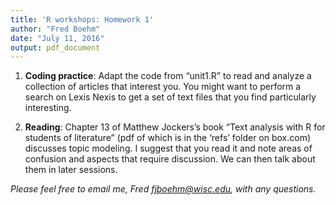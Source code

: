 ```yaml
---
title: 'R workshops: Homework 1'
author: "Fred Boehm"
date: "July 11, 2016"
output: pdf_document
---
```



1. **Coding practice**: Adapt the code from "unit1.R" to read and analyze a collection of articles that interest you. You might want to perform a search on Lexis Nexis to get a set of text files that you find particularly interesting. 

2. **Reading**: Chapter 13 of Matthew Jockers's book "Text analysis with R for students of literature" (pdf of which is in the 'refs' folder on box.com) discusses topic modeling. I suggest that you read it and note areas of confusion and aspects that require discussion. We can then talk about them in later sessions.

*Please feel free to email me, Fred <fjboehm@wisc.edu>, with any questions.*